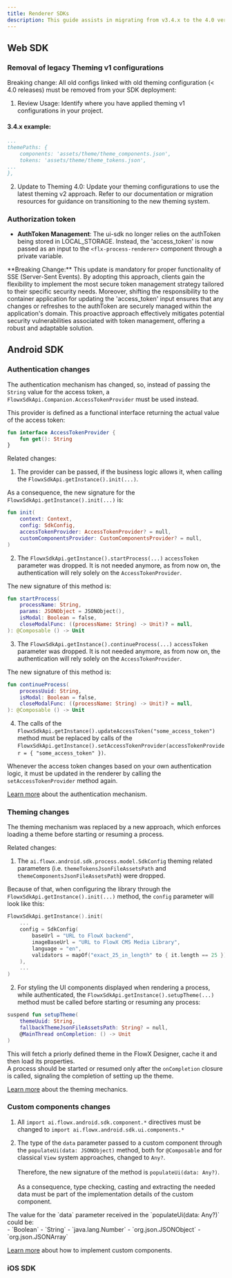 ```yaml
---
title: Renderer SDKs
description: This guide assists in migrating from v3.4.x to the 4.0 version.
---
```


## Web SDK

### Removal of legacy Theming v1 configurations

<Warning>
Breaking change: All old configs linked with old theming configuration (< 4.0 releases) must be removed from your SDK deployment:
</Warning>

1. Review Usage: Identify where you have applied theming v1 configurations in your project.

#### 3.4.x example:
```yaml
...
themePaths: {
    components: 'assets/theme/theme_components.json',
    tokens: 'assets/theme/theme_tokens.json',
...
},
```

2. Update to Theming 4.0: Update your theming configurations to use the latest theming v2 approach. Refer to our documentation or migration resources for guidance on transitioning to the new theming system.



### Authorization token

* **AuthToken Management**: The ui-sdk no longer relies on the authToken being stored in LOCAL_STORAGE. Instead, the 'access_token' is now passed as an input to the `<flx-process-renderer>` component through a private variable.

<Warning>
**Breaking Change:** This update is mandatory for proper functionality of SSE (Server-Sent Events).
</Warning>

<Info>
By adopting this approach, clients gain the flexibility to implement the most secure token management strategy tailored to their specific security needs. Moreover, shifting the responsibility to the container application for updating the 'access_token' input ensures that any changes or refreshes to the authToken are securely managed within the application's domain. This proactive approach effectively mitigates potential security vulnerabilities associated with token management, offering a robust and adaptable solution.
</Info>

<Card title ="More details here" href="/4.0/sdks/angular-renderer#authorization">
</Card>


## Android SDK 

### Authentication changes

The authentication mechanism has changed, so, instead of passing the `String` value for the access token, a `FlowxSdkApi.Companion.AccessTokenProvider` must be used instead.<br/>

This provider is defined as a functional interface returning the actual value of the access token:
```kotlin
fun interface AccessTokenProvider {
    fun get(): String
}
```

Related changes:

1. The provider can be passed, if the business logic allows it, when calling the `FlowxSdkApi.getInstance().init(...)`.

As a consequence, the new signature for the `FlowxSdkApi.getInstance().init(...)` is:
```kotlin
fun init(
    context: Context,
    config: SdkConfig,
    accessTokenProvider: AccessTokenProvider? = null,
    customComponentsProvider: CustomComponentsProvider? = null,
)
```

2. The `FlowxSdkApi.getInstance().startProcess(...)` `accessToken` parameter was dropped. It is not needed anymore, as from now on, the authentication will rely solely on the `AccessTokenProvider`.

The new signature of this method is:
```kotlin
fun startProcess(
    processName: String,
    params: JSONObject = JSONObject(),
    isModal: Boolean = false,
    closeModalFunc: ((processName: String) -> Unit)? = null,
): @Composable () -> Unit
```

3. The `FlowxSdkApi.getInstance().continueProcess(...)` `accessToken` parameter was dropped. It is not needed anymore, as from now on, the authentication will rely solely on the `AccessTokenProvider`.

The new signature of this method is:
```kotlin
fun continueProcess(
    processUuid: String,
    isModal: Boolean = false,
    closeModalFunc: ((processName: String) -> Unit)? = null,
): @Composable () -> Unit
```

4. The calls of the `FlowxSdkApi.getInstance().updateAccessToken("some_access_token")` method must be replaced by calls of the `FlowxSdkApi.getInstance().setAccessTokenProvider(accessTokenProvider = { "some_access_token" })`.

<Tip>Whenever the access token changes based on your own authentication logic, it must be updated in the renderer by calling the `setAccessTokenProvider` method again.</Tip>

[Learn more](../sdks/android-renderer#authentication) about the authentication mechanism.

### Theming changes

The theming mechanism was replaced by a new approach, which enforces loading a theme before starting or resuming a process.

Related changes:

1. The `ai.flowx.android.sdk.process.model.SdkConfig` theming related parameters (i.e. `themeTokensJsonFileAssetsPath` and `themeComponentsJsonFileAssetsPath`) were dropped.

Because of that, when configuring the library through the `FlowxSdkApi.getInstance().init(...)` method, the `config` parameter will look like this:
```kotlin
FlowxSdkApi.getInstance().init(
    ...
    config = SdkConfig(
        baseUrl = "URL to FlowX backend",
        imageBaseUrl = "URL to FlowX CMS Media Library",
        language = "en",
        validators = mapOf("exact_25_in_length" to { it.length == 25 }),
    ),
    ...
)
```

2. For styling the UI components displayed when rendering a process, while authenticated, the `FlowxSdkApi.getInstance().setupTheme(...)` method must be called before starting or resuming any process:
```kotlin
suspend fun setupTheme(
    themeUuid: String,
    fallbackThemeJsonFileAssetsPath: String? = null,
    @MainThread onCompletion: () -> Unit
)
```
This will fetch a priorly defined theme in the FlowX Designer, cache it and then load its properties.<br/>
A process should be started or resumed only after the `onCompletion` closure is called, signaling the completion of setting up the theme.

[Learn more](../sdks/android-renderer#theming) about the theming mechanics.

### Custom components changes

1. All `import ai.flowx.android.sdk.component.*` directives must be changed to `import ai.flowx.android.sdk.ui.components.*`

2. The type of the `data` parameter passed to a custom component through the `populateUi(data: JSONObject)` method, both for `@Composable` and for classical `View` system approaches, changed to `Any?`.<br/><br/>
Therefore, the new signature of the method is `populateUi(data: Any?)`.<br/><br/>
As a consequence, type checking, casting and extracting the needed data must be part of the implementation details of the custom component.

<Tip>
    The value for the `data` parameter received in the `populateUi(data: Any?)` could be:<br/>
    - `Boolean`
    - `String`
    - `java.lang.Number`
    - `org.json.JSONObject`
    - `org.json.JSONArray`
</Tip>

[Learn more](../sdks/android-renderer#custom-components) about how to implement custom components.


### iOS SDK